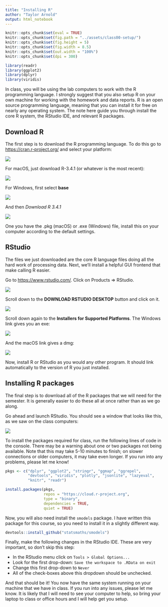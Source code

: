 ```yaml
---
title: "Installing R"
author: "Taylor Arnold"
output: html_notebook
---
```


```r
knitr::opts_chunk$set(eval = TRUE)
knitr::opts_chunk$set(fig.path = "../assets/class00-setup/")
knitr::opts_chunk$set(fig.height = 5)
knitr::opts_chunk$set(fig.width = 8.5)
knitr::opts_chunk$set(out.width = "100%")
knitr::opts_chunk$set(dpi = 300)
```

```r
library(readr)
library(ggplot2)
library(dplyr)
library(viridis)
```

In class, you will be using the lab computers to work with
the R programming language. I strongly suggest that you also
setup R on your own machine for working with the homework and
data reports. R is an open source programming language, meaning
that you can install it for free on nearly any operating system.
The note here guide you through install the core R system, the
RStudio IDE, and relevant R packages.

## Download R

The first step is to download the R programming language. To do
this go to [https://cran.r-project.org/](https://cran.r-project.org/)
and select your platform:

![](../assets/img/cran01.jpeg)

For macOS, just download R-3.4.1 (or whatever is the most recent):

![](../assets/img/cran02.jpeg)

For Windows, first select **base**

![](../assets/img/cran03.jpeg)

And then *Download R 3.4.1*

![](../assets/img/cran04.jpeg)

One you have the .pkg (macOS) or .exe (Windows) file,
install this on your computer according to the default
settings.

## RStudio

The files we just downloaded are the core R language files
doing all the hard work of processing data. Next, we'll
install a helpful GUI frontend that make calling R easier.

Go to [https://www.rstudio.com/](https://www.rstudio.com/).
Click on Products => RStudio.

![](../assets/img/rstudio01.jpeg)

Scroll down to the **DOWNLOAD RSTUDIO DESKTOP** button
and click on it.

![](../assets/img/rstudio02.jpeg)

Scroll down again to the **Installers for Supported Platforms**.
The Windows link gives you an exe:

![](../assets/img/rstudio03.jpeg)

And the macOS link gives a dmg:

![](../assets/img/rstudio04.jpeg)

Now, install R or RStudio as you would any other program. It
should link automatically to the version of R you just
installed.

## Installing R packages

The final step is to download all of the R packages that we will
need for the semester. It is generally easier to do these all at
once rather than as we go along.

Go ahead and launch RStudio. You should see a window that looks like
this, as we saw on the class computers:

![](../assets/img/r-interface-2016.png)

To install the packages required for class, run the following lines
of code in the console. There may be a warning about one or two
packages not being available. Note that this may take 5-10 minutes
to finish; on slower connections or older computers, it may take even
longer. If you run into any problems, please let me know!

```r
pkgs <- c("dplyr", "ggplot2", "stringr", "ggmap", "ggrepel",
          "devtools", "viridis", "plotly", "jsonlite", "lazyeval",
          "knitr", "readr")

install.packages(pkgs,
                 repos = "https://cloud.r-project.org",
                 type = "binary",
                 dependencies = TRUE,
                 quiet = TRUE)
```

Now, you will also need install the `smodels` package. I have written
this package for this course, so you need to install it in a slightly
different way.

```r
devtools::install_github("statsmaths/smodels")
```

Finally, make the following changes in the RStudio IDE. These
are very important, so don't skip this step:

- In the RStudio menu click on `Tools > Global Options...`
- Look for the first drop-down: `Save the workspace to .RData on exit`
- Change this first drop-down to `Never`
- All of the check-boxes above this dropdown should be unchecked.

And that should be it! You now have the same system running on
your machine that we have in class. If you run into any issues,
please let me know. It is likely that I will need to see your
computer to help, so bring your laptop to class or office hours
and I will help get you setup.


